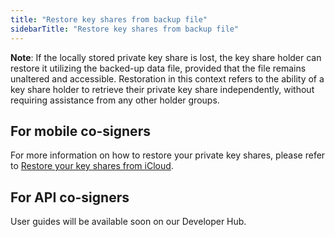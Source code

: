 ```yaml
---
title: "Restore key shares from backup file"
sidebarTitle: "Restore key shares from backup file"
---
```


**Note**: If the locally stored private key share is lost, the key share holder can restore it utilizing the backed-up data file, provided that the file remains unaltered and accessible. Restoration in this context refers to the ability of a key share holder to retrieve their private key share independently, without requiring assistance from any other holder groups.

## For mobile co-signers

For more information on how to restore your private key shares, please refer to [Restore your key shares from iCloud](/en/guard/restore-key-shares-from-icloud).

## For API co-signers

User guides will be available soon on our Developer Hub.